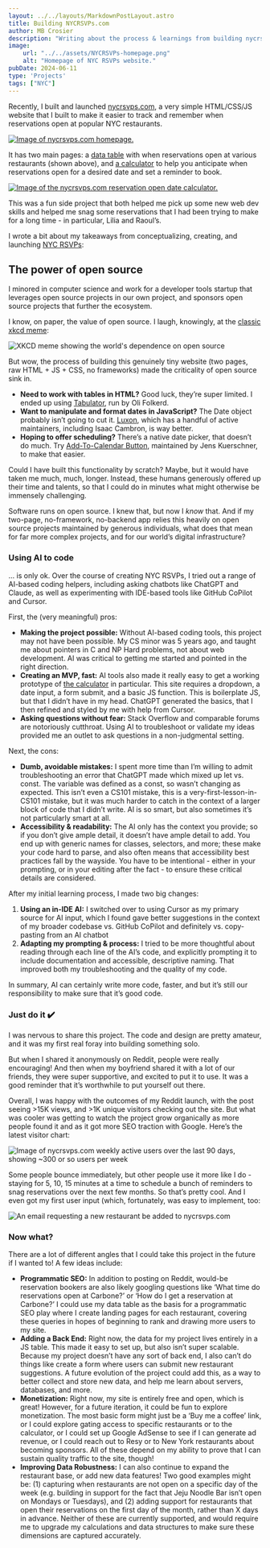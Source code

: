 ```yaml
---
layout: ../../layouts/MarkdownPostLayout.astro
title: Building NYCRSVPs.com
author: MB Crosier
description: "Writing about the process & learnings from building nycrsvps.com"
image:
    url: "../../assets/NYCRSVPs-homepage.png"
    alt: "Homepage of NYC RSVPs website."
pubDate: 2024-06-11
type: 'Projects'
tags: ["NYC"]
---
```




Recently, I built and launched [nycrsvps.com](https://www.nycrsvps.com), a very simple HTML/CSS/JS website that I built to make it easier to track and remember when reservations open at popular NYC restaurants. 

<a href="https://www.nycrsvps.com" target="_blank" rel="noopener noreferrer"><Image src={homepage} alt="Image of nycrsvps.com homepage." /></a>

It has two main pages: a [data table](https://wwww.nycrsvps.com) with when reservations open at various restaurants (shown above), and [a calculator](https://www.nycrsvps.com/reservation-open-date-calculator) to help you anticipate when reservations open for a desired date and set a reminder to book.

<a href="https://www.nycrsvps.com/reservation-open-date-calculator" target="_blank" rel="noopener noreferrer"><Image src={datecalc} alt="Image of the nycrsvps.com reservation open date calculator." /></a>

This was a fun side project that both helped me pick up some new web dev skills and helped me snag some reservations that I had been trying to make for a long time - in particular, Lilia and Raoul’s. 

I wrote a bit about my takeaways from conceptualizing, creating, and launching [NYC RSVPs](https://wwww.nycrsvps.com):

## The power of open source

I minored in computer science and work for a developer tools startup that leverages open source projects in our own project, and sponsors open source projects that further the ecosystem. 

I know, on paper, the value of open source. I laugh, knowingly, at the <a href="https://www.xkcd.com/2347/" target="_blank" rel="noopener noreferrer">classic xkcd meme</a>:

![XKCD meme showing the world's dependence on open source](https://imgs.xkcd.com/comics/dependency.png)

But wow, the process of building this genuinely tiny website (two pages, raw HTML + JS + CSS, no frameworks) made the criticality of open source sink in.

- **Need to work with tables in HTML?** Good luck, they’re super limited. I ended up using <a href="https://tabulator.info/" target="_blank" rel="noopener noreferrer">Tabulator</a>, run by Oli Folkerd.
- **Want to manipulate and format dates in JavaScript?** The Date object probably isn’t going to cut it. <a href="https://moment.github.io/luxon/#/" target="_blank" rel="noopener noreferrer">Luxon</a>, which has a handful of active maintainers, including Isaac Cambron, is way better.
- **Hoping to offer scheduling?** There’s a native date picker, that doesn’t do much. Try <a href="https://add-to-calendar-button.com/" target="_blank" rel="noopener noreferrer">Add-To-Calendar Button</a>, maintained by Jens Kuerschner, to make that easier.

Could I have built this functionality by scratch? Maybe, but it would have taken me much, much, longer. Instead, these humans generously offered up their time and talents, so that I could do in minutes what might otherwise be immensely challenging.

Software runs on open source. I knew that, but now I *know* that. And if my two-page, no-framework, no-backend app relies this heavily on open source projects maintained by generous individuals, what does that mean for far more complex projects, and for our world’s digital infrastructure? 

### Using AI to code

… is only ok. Over the course of creating NYC RSVPs, I tried out a range of AI-based coding helpers, including asking chatbots like ChatGPT and Claude, as well as experimenting with IDE-based tools like GitHub CoPilot and Cursor.

First, the (very meaningful) pros:

- **Making the project possible:** Without AI-based coding tools, this project may not have been possible. My CS minor was 5 years ago, and taught me about pointers in C and NP Hard problems, not about web development. AI was critical to getting me started and pointed in the right direction.
- **Creating an MVP, fast:** AI tools also made it really easy to get a working prototype of [the calculator](https://www.nycrsvps.com/reservation-open-date-calculator) in particular. This site requires a dropdown, a date input, a form submit, and a basic JS function. This is boilerplate JS, but that I didn’t have in my head. ChatGPT generated the basics, that I then refined and styled by me with help from Cursor.
- **Asking questions without fear:** Stack Overflow and comparable forums are notoriously cutthroat. Using AI to troubleshoot or validate my ideas provided me an outlet to ask questions in a non-judgmental setting.

Next, the cons:

- **Dumb, avoidable mistakes:** I spent more time than I’m willing to admit troubleshooting an error that ChatGPT made which mixed up let vs. const. The variable was defined as a const, so wasn’t changing as expected. This isn’t even a CS101 mistake, this is a very-first-lesson-in-CS101 mistake, but it was much harder to catch in the context of a larger block of code that I didn’t write. AI is so smart, but also sometimes it’s not particularly smart at all.
- **Accessibility & readability:** The AI only has the context you provide; so if you don’t give ample detail, it doesn’t have ample detail to add. You end up with generic names for classes, selectors, and more; these make your code hard to parse, and also often means that accessibility best practices fall by the wayside. You have to be intentional - either in your prompting, or in your editing after the fact - to ensure these critical details are considered.

After my initial learning process, I made two big changes:

1. **Using an in-IDE AI:** I switched over to using Cursor as my primary source for AI input, which I found gave better suggestions in the context of my broader codebase vs. GitHub CoPilot and definitely vs. copy-pasting from an AI chatbot 
2. **Adapting my prompting & process:** I tried to be more thoughtful about reading through each line of the AI’s code, and explicitly prompting it to include documentation and accessible, descriptive naming. That improved both my troubleshooting and the quality of my code.

In summary, AI can certainly write more code, faster, and but it’s still our responsibility to make sure that it’s good code.

### Just do it ✔️

I was nervous to share this project. The code and design are pretty amateur, and it was my first real foray into building something solo.

But when I shared it anonymously on Reddit, people were really encouraging! And then when my boyfriend shared it with a lot of our friends, they were super supportive, and excited to put it to use.  It was a good reminder that it’s worthwhile to put yourself out there. 

Overall, I was happy with the outcomes of my Reddit launch, with the post seeing >15K views, and >1K unique visitors checking out the site. But what was cooler was getting to watch the project grow organically as more people found it and as it got more SEO traction with Google. Here’s the latest visitor chart:

![Image of nycrsvps.com weekly active users over the last 90 days, showing ~300 or so users per week](../../assets/NYCRSVPs-WAUs-last-90-days.png)

Some people bounce immediately, but other people use it more like I do - staying for 5, 10, 15 minutes at a time to schedule a bunch of reminders to snag reservations over the next few months. So that’s pretty cool. And I even got my first user input (which, fortunately, was easy to implement, too:

![An email requesting a new restaurant be added to nycrsvps.com](../../assets/NYCRSVPs-update-request.png)

### Now what?

There are a lot of different angles that I could take this project in the future if I wanted to!  A few ideas include:

- **Programmatic SEO:** In addition to posting on Reddit, would-be reservation bookers are also likely googling questions like ‘What time do reservations open at Carbone?’ or ‘How do I get a reservation at Carbone?’ I could use my data table as the basis for a programmatic SEO play where I create landing pages for each restaurant, covering these queries in hopes of beginning to rank and drawing more users to my site.
- **Adding a Back End:** Right now, the data for my project lives entirely in a JS table. This made it easy to set up, but also isn’t super scalable. Because my project doesn’t have any sort of back end, I also can’t do things like create a form where users can submit new restaurant suggestions. A future evolution of the project could add this, as a way to better collect and store new data, and help me learn about servers, databases, and more.
- **Monetization:** Right now, my site is entirely free and open, which is great! However, for a future iteration, it could be fun to explore monetization. The most basic form might just be a ‘Buy me a coffee’ link, or I could explore gating access to specific restaurants or to the calculator, or I could set up Google AdSense to see if I can generate ad revenue, or I could reach out to Resy or to New York restaurants about becoming sponsors. All of these depend on my ability to prove that I can sustain quality traffic to the site, though!
- **Improving Data Robustness:** I can also continue to expand the restaurant base, or add new data features! Two good examples might be: (1) capturing when restaurants are not open on a specific day of the week (e.g. building in support for the fact that Jeju Noodle Bar isn’t open on Mondays or Tuesdays), and (2) adding support for restaurants that open their reservations on the first day of the month, rather than X days in advance. Neither of these are currently supported, and would require me to upgrade my calculations and data structures to make sure these dimensions are captured accurately.